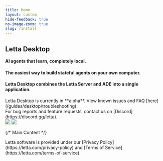 ```yaml
---
title: Home
layout: custom
hide-feedback: true
no-image-zoom: true
slug: /install
---
```


<style>
  {`
    /* img {
      cursor: pointer !important;
    }
    .rm-Lightbox-trigger {
      cursor: pointer !important;
    }
    [data-rmiz-wrap="visible"],
    [data-rmiz-wrap="hidden"] {
      cursor: pointer !important;
    } */

    .letta-header {
      padding-top: 64px !important;
      padding-bottom: 64px !important;
      background-color: #f6f6f6 !important;
    }

    :is(.dark) .letta-header {
      background-color: #151515 !important;
    }

    .letta-header h1 {
      font-size: 4.0rem !important;
      line-height: 1.1 !important;
      font-weight: 300 !important;
      font-family: Roobert, sans-serif !important;  /* Use regular Roobert instead of Medium */
    }

    .letta-header h2 {
      font-size: 2.5rem !important;
      line-height: 1.1 !important;
      font-weight: 300 !important;
      font-family: Roobert, sans-serif !important;  /* Use regular Roobert instead of Medium */
    }

    .letta-header h3 {
      font-size: 1.5rem !important;
      line-height: 1.1 !important;
      font-weight: 300 !important;
      font-family: Roobert, sans-serif !important;  /* Use regular Roobert instead of Medium */
    }

    .letta-header h4 {
      font-size: 1.0rem !important;
      line-height: 1.1 !important;
      font-weight: 400 !important;
      padding-top: 0.25rem !important;
    }

    .letta-header p {
      font-size: 1.25rem !important;
      line-height: 1.3 !important;
      font-weight: 400 !important;
    }

    .fern-main .landingbody {
      max-width: 1195px !important;
      margin-left: auto !important;
      margin-right: auto !important;
    }

    .letta-header .content-side {
      width: 50% !important;
    }

    .letta-header .code-side {
      width: 50% !important;
    }

    .fern-card {
      background-color: #0707ac !important;
      padding: 14px !important;
      justify-content: center !important;
    }
    .fern-card .text-base {
      font-size: 0.9rem !important;
      color: #FFFFFF !important;
    }
    .fern-card .card-icon {
      background-color: #FFFFFF !important;
      height: 24px !important;
      width: 24px !important;
    }
    
    body#fern-docs .fern-card .card-icon {
      color: #FFFFFF !important;
      background-color: unset !important;
    }

    :is(.dark) .fern-card {
      background-color: #FF5533 !important;
      padding: 14px !important;
      justify-content: center !important;
    }
    :is(.dark) .fern-card .text-base {
      font-size: 0.9rem !important;
      color: #FFFFFF !important;
    }
    :is(.dark) .fern-card .card-icon {
      background-color: #FFFFFF !important;
      height: 24px !important;
      width: 24px !important;
    }
    
    :is(.dark) body#fern-docs .fern-card .card-icon {
      color: #FFFFFF !important;
      background-color: unset !important;
    }

    .text-intent-warning p {
      font-size: 0.75rem !important;
    }
    
    .fern-callout p {
      font-size: 0.75rem !important;
    }

  `}
</style>
<div className="w-full letta-header">
  <div className="container mx-auto px-8 py-16">
    <div className="max-w-6xl mx-auto">
    <div className="flex flex-row items-start justify-between gap-12">
      <div className="content-side">
        <h2 className="text-7xl mb-6">Letta Desktop</h2>
        <p className="text-3xl font-light mb-4">
          <b>AI agents that learn, completely local.</b>
        </p>
        <h4>The easiest way to build stateful agents on your own computer.</h4>
        <h4>Letta Desktop combines the Letta Server and ADE into a single application.</h4>
        <div className="flex flex-col items-start gap-2 mt-6">
          <Card
              title="Download Letta Desktop for Mac (Apple Silicon)"
              icon="fa-brands fa-apple"
              iconPosition="left"
              href="https://downloads.letta.com/mac/dmg/arm64"
          >
          </Card>
          <Card
              title="Download Letta Desktop for Windows (x64)"
              icon="fa-brands fa-windows"
              iconPosition="left"
              href="https://downloads.letta.com/windows/nsis/x64"
          >
          </Card>
        </div>
        <Warning>
        Letta Desktop is currently in **alpha**. View known issues and FAQ [here](/guides/desktop/troubleshooting).<br />
        For bug reports and feature requests, contact us on [Discord](https://discord.gg/letta).
        </Warning>
      </div>
      <div className="code-side">
        <img className="w-full light" src="/images/letta_desktop_screenshot.png" />
        <img className="w-full dark" src="/images/letta_desktop_screenshot_dark.png" />
      </div>
    </div>
  </div>
  </div>
</div>

{/* Main Content */}
<div className="landingbody max-w-4xl mx-auto px-8 py-12 mt-12 text-center">
<p className="text-1xl font-light mt-8">
Letta software is provided under our [Privacy Policy](https://letta.com/privacy-policy) and [Terms of Service](https://letta.com/terms-of-service).
</p>
</div>
